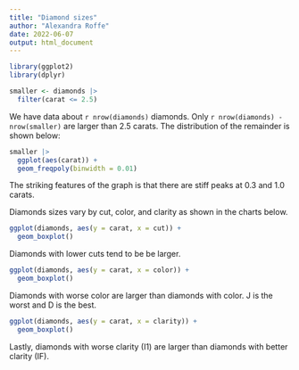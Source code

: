 ---
title: "Diamond sizes"
author: "Alexandra Roffe"
date: 2022-06-07
output: html_document
---

```{r setup, include = FALSE}
library(ggplot2)
library(dplyr)

smaller <- diamonds |> 
  filter(carat <= 2.5)
```

We have data about `r nrow(diamonds)` diamonds. Only 
`r nrow(diamonds) - nrow(smaller)` are larger than
2.5 carats. The distribution of the remainder is shown
below:

```{r, echo = FALSE}
smaller |> 
  ggplot(aes(carat)) + 
  geom_freqpoly(binwidth = 0.01)
```

The striking features of the graph is that there are stiff peaks at 0.3 and 1.0 carats. 

Diamonds sizes vary by cut, color, and clarity as shown in the charts below. 

```{r}
ggplot(diamonds, aes(y = carat, x = cut)) +
  geom_boxplot()
```

Diamonds with lower cuts tend to be be larger.

```{r}
ggplot(diamonds, aes(y = carat, x = color)) +
  geom_boxplot()
```

Diamonds with worse color are larger than diamonds with color. J is the worst and D is the best. 


```{r}
ggplot(diamonds, aes(y = carat, x = clarity)) +
  geom_boxplot()
```

Lastly, diamonds with worse clarity (I1) are larger than diamonds with better clarity (IF). 